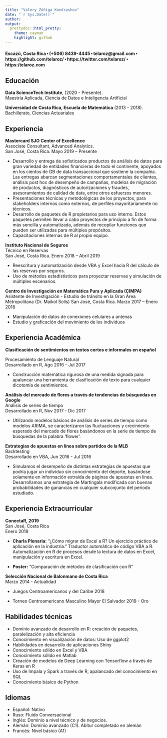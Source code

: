 ```yaml
---
title: "Valery Zúñiga Kondrashov"
date: "`r Sys.Date()`"
author: 
output:
  prettydoc::html_pretty:
    theme: cayman
    highlight: github
---
```


#### Escazú, Costa Rica ⬝ (+506) 8439-4445 ⬝ telaroz@gmail.com ⬝ https://github.com/telaroz/ ⬝ https://twitter.com/telaroz/ ⬝ https:/telaroz.com

## Educación

**Data ScienceTech Institute**, (2020 - Presente).    
Maestría Aplicada, Ciencia de Datos e Inteligencia Artificial

**Universidad de Costa Rica, Escuela de Matemática** (2013 - 2018).  
Bachillerato, Ciencias Actuariales


## Experiencia 

**Mastercard SJO Center of Excellence**  
Associate Consultant, Advanced Analytics.  
San José, Costa Rica. Mayo 2019 -- Presente

* Desarrollo y entrega de sofisticados productos de análisis de datos para gran variedad de entidades financieras de todo el continente, apoyados en los cientos de GB de data transaccional que sostiene la compañía. Las entregas abarcan segmentaciones comportamentales de clientes, análisis post hoc de desempeño de campañas, modelos de migración de productos, diagnósticos de autorizaciones y fraudes, asesoramientos de calidad de data, entre otros esfuerzos menores.
* Presentaciones técnicas y metodológicas de los proyectos, para stakeholders internos como externos, de perfiles mayoritariamente no técnicos.
* Desarrollo de paquetes de R propietarios para uso interno. Estos paquetes permiten llevar a cabo proyectos de principio a fin de forma más sencilla y automatizada, además de recopilar funciones que pueden ser utilizadas para múltiples propósitos.
* Capacitaciones internas de R al propio equipo.

**Instituto Nacional de Seguros**  
Técnico en Reservas  
San José, Costa Rica. Enero 2018 – Abril 2019

* Reescritura y automatización desde VBA y Excel hacia R del cálculo de las reservas por seguros.
*	Uso de métodos estadístisticos para proyectar reservas y simulación de múltiples escenarios.

**Centro de Investigación en Matemática Pura y Aplicada (CIMPA)**  
Asistente de Investigación - Estudio de tránsito en la Gran Área Metropolitana (Dr. Maikol Solís)
San José, Costa Rica. Marzo 2017 – Enero 2018

* Manipulación de datos de conexiones celulares a antenas
*	Estudio y graficación del movimiento de los individuos

## Experiencia Académica



**Clasificación de sentimientos en textos cortos e informales en español**
 
Procesamiento de Lenguaje Natural  
Desarrollado en R, Ago 2016 - Jul 2017

- Construcción matemática rigurosa de una medida signada para apalancar una herramienta de clasificación de texto para cualquier dicotomía de sentimientos.

**Análisis del mercado de flores a través de tendencias de búsquedas en Google**  
Análisis de series de tiempo  
Desarrollado en R, Nov 2017 - Dic 2017

- Utilizando modelos básicos de análisis de series de tiempo como modelos ARIMA, se caracterizaron las fluctuaciones y crecimiento esperado del mercado de flores basándonos en la serie de tiempo de búsquedas de la palabra 'flower'.


**Estrategias de apuestas en línea sobre partidos de la MLB**  
Backtesting  
Desarrollado en VBA, Jun 2016 - Jul 2016


- Simulamos el desempeño de distintas estrategias de apuestas que podría jugar un individuo sin conocimiento del deporte, basándose solamente en información extraída de páginas de apuestas en línea. Desarrollamos una estrategia de Martingala modificada con buenas probabilidades de ganancias en cualquier subconjunto del periodo estudiado.

## Experiencia Extracurricular

**ConectaR, 2019**  
San José, Costa Rica  
Enero 2019 

* **Charla Plenaria:** "¿Cómo migrar de Excel a R? Un ejercicio práctico de aplicación en la industria."
   Traductor automático de código VBA a R.
   Automatización en R de procesos desde la lectura de datos en Excel, manipulación y escritura en Excel.
  
* **Poster:** "Comparación de métodos de clasificación con R"

**Selección Nacional de Balonmano de Costa Rica**  
Marzo 2014 - Actualidad

- Juegos Centroamericanos y del Caribe 2018

- Torneo Centroamericano Masculino Mayor El Salvador 2019 - Oro


## Habilidades técnicas

  - Dominio avanzado de desarrollo en R: creación de paquetes, paralelización y alta eficiencia
  - Conocimiento en visualización de datos: Uso de ggplot2
  - Habilidades en desarrollo de aplicaciones Shiny
  - Conocimiento sólido en Excel y VBA
  - Conocimiento sólido en Matlab
  - Creación de modelos de Deep Learning con Tensorflow a través de Keras en R
  - Uso de Impala y Spark a través de R, apalancado del conocimiento en SQL
  - Conocimiento básico de Python


## Idiomas

- Español: Nativo
- Ruso: Fluido Conversacional 
- Inglés: Dominio a nivel técnico y de negocios.
- Alemán: Dominio avanzado (C1). Abitur completado en alemán
- Francés: Nivel básico (A1)

